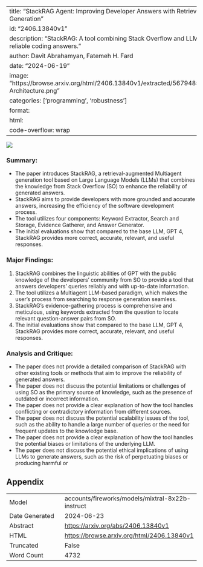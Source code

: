 
---
title: "StackRAG Agent: Improving Developer Answers with Retrieval-Augmented Generation"
id: "2406.13840v1"
description: "StackRAG: A tool combining Stack Overflow and LLMs for accurate, reliable coding answers."
author: Davit Abrahamyan, Fatemeh H. Fard
date: "2024-06-19"
image: "https://browse.arxiv.org/html/2406.13840v1/extracted/5679485/Figures/Agent-Architecture.png"
categories: ['programming', 'robustness']
format:
  html:
    code-overflow: wrap
---

![](https://browse.arxiv.org/html/2406.13840v1/extracted/5679485/Figures/Agent-Architecture.png)

### Summary:
- The paper introduces StackRAG, a retrieval-augmented Multiagent generation tool based on Large Language Models (LLMs) that combines the knowledge from Stack Overflow (SO) to enhance the reliability of generated answers.
- StackRAG aims to provide developers with more grounded and accurate answers, increasing the efficiency of the software development process.
- The tool utilizes four components: Keyword Extractor, Search and Storage, Evidence Gatherer, and Answer Generator.
- The initial evaluations show that compared to the base LLM, GPT 4, StackRAG provides more correct, accurate, relevant, and useful responses.

### Major Findings:
1. StackRAG combines the linguistic abilities of GPT with the public knowledge of the developers’ community from SO to provide a tool that answers developers’ queries reliably and with up-to-date information.
2. The tool utilizes a Multiagent LLM-based paradigm, which makes the user’s process from searching to response generation seamless.
3. StackRAG's evidence-gathering process is comprehensive and meticulous, using keywords extracted from the question to locate relevant question-answer pairs from SO.
4. The initial evaluations show that compared to the base LLM, GPT 4, StackRAG provides more correct, accurate, relevant, and useful responses.

### Analysis and Critique:
- The paper does not provide a detailed comparison of StackRAG with other existing tools or methods that aim to improve the reliability of generated answers.
- The paper does not discuss the potential limitations or challenges of using SO as the primary source of knowledge, such as the presence of outdated or incorrect information.
- The paper does not provide a clear explanation of how the tool handles conflicting or contradictory information from different sources.
- The paper does not discuss the potential scalability issues of the tool, such as the ability to handle a large number of queries or the need for frequent updates to the knowledge base.
- The paper does not provide a clear explanation of how the tool handles the potential biases or limitations of the underlying LLM.
- The paper does not discuss the potential ethical implications of using LLMs to generate answers, such as the risk of perpetuating biases or producing harmful or

## Appendix

|          |          |
|----------|----------|
| Model     | accounts/fireworks/models/mixtral-8x22b-instruct       |
| Date Generated     | 2024-06-23       |
| Abstract | [https://arxiv.org/abs/2406.13840v1](https://arxiv.org/abs/2406.13840v1)        |
| HTML     | [https://browse.arxiv.org/html/2406.13840v1](https://browse.arxiv.org/html/2406.13840v1)       |
| Truncated       | False       |
| Word Count       | 4732       |